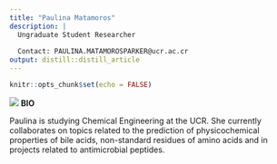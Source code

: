 ```yaml
---
title: "Paulina Matamoros"
description: |
  Ungraduate Student Researcher 
  
  Contact: PAULINA.MATAMOROSPARKER@ucr.ac.cr
output: distill::distill_article
---
```


```r
knitr::opts_chunk$set(echo = FALSE)
```
![](pau2.png)
**BIO**

Paulina is studying Chemical Engineering at the UCR. She currently collaborates on topics related to the prediction of physicochemical properties of bile acids, non-standard residues of amino acids and in projects related to antimicrobial peptides.


